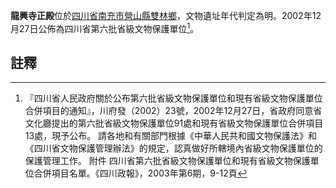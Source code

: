 {{msg:四川省文物保護單位
|名稱 = 龍興寺正殿
|編號 = 44
|圖片 = 
|級別 = S6
|分類 = 
|時代 = [[明代|明代]]
|地点 = [[四川省|四川省]][[南充市|南充市]][[營山縣|營山縣]][[雙林鄉|雙林鄉]]
|坐標 =
|登錄 = 2002年12月27日
}}
'''龍興寺正殿'''位於[[四川省|四川省]][[南充市|南充市]][[營山縣|營山縣]][[雙林鄉|雙林鄉]]，文物遺址年代判定為明。2002年12月27日公佈為四川省第六批省級文物保護單位<ref>『四川省人民政府關於公布第六批省級文物保護單位和現有省級文物保護單位合併項目的通知』，川府發（2002）23號，2002年12月27日，省政府同意省文化廳提出的第六批省級文物保護單位91處和現有省級文物保護單位合併項目13處，現予公布。 請各地和有關部門根據《中華人民共和國文物保護法》和《四川省文物保護管理辦法》的規定，認真做好所轄境內省級文物保護單位的保護管理工作。 附件 四川省第六批省級文物保護單位和現有省級文物保護單位合併項目名單。《四川政報》，2003年第6期，9-12頁</ref>。
==註釋==
{{reflist}}
{{文物保護單位小作品}}